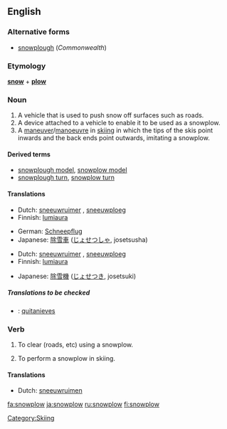 ==English==

===Alternative forms===
*[[snowplough]] (''Commonwealth'')

===Etymology===
'''[[snow]]''' + '''[[plow]]'''

===Noun===
{{en-noun}}

# A vehicle that is used to push snow off surfaces such as roads.
# A device attached to a vehicle to enable it to be used as a snowplow.
# A [[maneuver]]/[[manoeuvre]] in [[skiing]] in which the tips of the skis point inwards and the back ends point outwards, imitating a snowplow.

====Derived terms====
*[[snowplough model]], [[snowplow model]]
*[[snowplough turn]], [[snowplow turn]]

====Translations====
{{trans-top|vehicle}}
*Dutch: [[sneeuwruimer]] {{m}}, [[sneeuwploeg]] {{f}}
*Finnish: [[lumiaura]]
{{trans-mid}}
*German: [[Schneepflug]] {{m}}
*Japanese: [[除雪車]] ([[じょせつしゃ]], josetsusha)
{{trans-bottom}}

{{trans-top|device}}
*Dutch: [[sneeuwruimer]] {{m}}, [[sneeuwploeg]] {{f}}
*Finnish: [[lumiaura]]
{{trans-mid}}
*Japanese: [[除雪機]] ([[じょせつき]], josetsuki)
{{trans-bottom}}

{{trans-top|in skiing}}
{{trans-mid}}
{{trans-bottom}}

=====Translations to be checked=====
{{checktrans}}
<!--Remove this section once all of the translations below have been moved into the tables above.-->
*{{ttbc|Spanish}}: [[quitanieves]] {{m}}

===Verb===
{{en-verb}}

# {{transitive}} To clear (roads, etc) using a snowplow.
# {{intransitive}} To perform a snowplow in skiing.

====Translations====
{{trans-top|transitive: clear (roads, etc) using a snowplow}}
*Dutch: [[sneeuwruimen]]
{{trans-mid}}
{{trans-bottom}}

{{trans-top|intransitive: perform a snowplow in skiing}}
{{trans-mid}}
{{trans-bottom}}

[[Category:Skiing]]

[[fa:snowplow]]
[[ja:snowplow]]
[[ru:snowplow]]
[[fi:snowplow]]